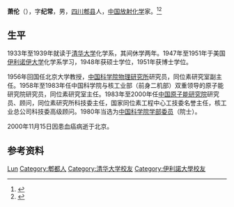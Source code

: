 '''萧伦'''（{{bd|1912年|1月3日|2000年|11月15日|}}），字'''纪常'''，男，[[四川|四川]][[郫县|郫县]]人，[[中华人民共和国|中国]][[放射化学|放射化学]]家。<ref>{{Cite book|title=二十世纪中国名人辞典|author=蔡开松, 于信凤主编; 曾卓明, 周溯源, 赵书刚副主编|publisher=辽宁人民出版社|year=1991|isbn=|location=沈阳|pages=}}</ref><ref>{{Cite book|title=中华当代文化名人大辞典|author=张品兴, 殷登祥, 陈有进等主编|publisher=中国广播电视出版社|year=1992|isbn=9787504315137|location=北京|pages=}}</ref>

== 生平 ==
1933年至1939年就读于[[清华大学|清华大学]]化学系，其间休学两年。1947年至1951年于美国[[伊利诺伊大学|伊利诺伊大学]]化学系学习，1948年获硕士学位，1951年获博士学位。

1956年回国任北京大学教授，[[中国科学院物理研究所|中国科学院物理研究所]]研究员，同位素研究室副主任。1958年至1983年任中国科学院与核工业部（前身二机部）双重领导的原子能研究院研究员，同位素研究室主任。1983年至2000年任[[中国原子能研究院|中国原子能研究院]]研究员、顾问，同位素研究所科技委主任，国家同位素工程中心工技委名誉主任，核工业总公司科技委高级顾问。1980年当选为[[中国科学院学部委员|中国科学院学部委员]]（院士）。

2000年11月15日因患血癌病逝于北京。

== 参考资料 ==
{{reflist}}

{{中国科学院化学部院士}}

{{Authority control}}
{{DEFAULTSORT:Xiao}}
[[Category:萧姓|Lun]]
[[Category:郫都人|Category:郫都人]]
[[Category:清华大学校友|Category:清华大学校友]]
[[Category:伊利諾大學校友|Category:伊利諾大學校友]]